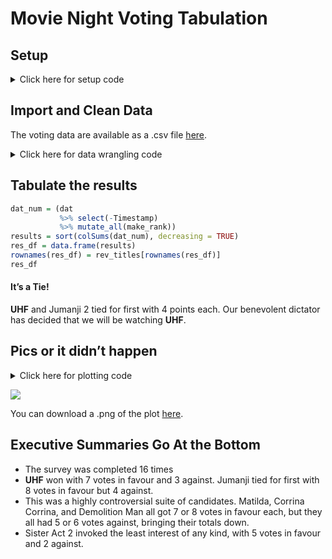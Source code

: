 Movie Night Voting Tabulation
=============================

## Setup

<details><summary>Click here for setup code</summary>

```r
setwd('~/Personal/MovieNight')
library(tidyverse)
library(lubridate)
devtools::load_all('~/MyProjects/AfterSl1p/')
theme_set(theme_bw())

cols = c('#878787','#FDDBC7','#B2182B')
ranklevs = c('I would NOT come to watch this film',
		  'I do not love this film but would still show up',
		  'I would REALLY LIKE to watch this film')
make_rank = function(x){
	x = factor(x, levels = ranklevs)
	x = as.numeric(x) -2
	return(x)
}
```

</details>

## Import and Clean Data

The voting data are available as a .csv file [here](./data/current_week.csv).

<details><summary>Click here for data wrangling code</summary>

```r
dat = read.csv('data/current_week.csv', stringsAsFactors = FALSE, header = FALSE)
datm = as.matrix(dat)

tdf = read.csv('data/current_movies.csv', row.names = 1, header = FALSE, 
			   stringsAsFactors = FALSE)
tdf = rbind('Timestamp',tdf)
titles = tdf[[1]]
names(titles) = c('Timestamp', rownames(tdf)[-1])

datm[datm %in% names(titles)] = titles[datm[datm %in% names(titles)]]

colnames(datm) = datm[1,]
datm = datm[-1,]

dat = (datm
	   %>% data.frame()
	   %>% mutate(Timestamp = substr(Timestamp, 1, 18),
	   		   Timestamp = ymd_hms(Timestamp)))
rev_titles = gsub(' [','',names(titles), fixed = TRUE)
rev_titles = gsub(']','',rev_titles, fixed = TRUE)
names(rev_titles) = titles
```

</details>


## Tabulate the results

```r
dat_num = (dat
		   %>% select(-Timestamp)
		   %>% mutate_all(make_rank))
results = sort(colSums(dat_num), decreasing = TRUE)
res_df = data.frame(results)
rownames(res_df) = rev_titles[rownames(res_df)]
res_df
```

#### It's a Tie!

**UHF** and Jumanji 2 tied for first with 4 points each. Our benevolent dictator
has decided that we will be watching **UHF**.

## Pics or it didn't happen

<details><summary>Click here for plotting code</summary>

```r
brk_levs = c('I would NOT come\nto watch this film',
			 'I do not love this film\nbut would still show up',
			 'I would REALLY LIKE\nto watch this film')
dat_long = (dat
			%>% gather(Movies, Votes, -Timestamp)
			%>% mutate(Votes = factor(Votes, levels = ranklevs,
									  labels = brk_levs),
					   Movies = factor(Movies, levels = names(results))))
#levels(dat_long$Movies) = rev_titles[levels(dat_long$Movies)]
plt = ggplot(dat_long, aes(x = Movies, fill = Votes)) +
	geom_histogram(stat = 'count') +
	scale_fill_manual(values = cols, name = 'Vote Value') +
	ylab('Vote Count') +
	rotate_ticks() +
	theme(legend.text = element_text(margin = margin(t = 0.5,
													 b = 0.5,
													 unit = 'lines')))

png(filename = 'results/current_week.png', height = 480, width = 800)
plt +
	theme(axis.title = element_text(size = 20),
		  axis.text.y = element_text(size = 15),
		  axis.text.x = element_text(size = 15,
		  						  angle = 90,
		  						  hjust = 1,
		  						  vjust = 0.5),
		  legend.text = element_text(size = 15, margin = margin(t = 0.5,
		  													  b = 0.5,
		  													  unit = 'lines')),
		  legend.title = element_text(size = 20))
		  #legend.key = element_rect(colour = 'white', size = 10))
dev.off()
```
</details>

![](./results/current_week.png)


You can download a .png of the plot [here](./results/current_week.png).

## Executive Summaries Go At the Bottom

* The survey was completed 16 times 
* **UHF** won with 7 votes in favour and 3 against. Jumanji tied for first with 
8 votes in favour but 4 against.
* This was a highly controversial suite of candidates. Matilda, Corrina Corrina, 
and Demolition Man all got 7 or 8 votes in favour each, but they all had 5 or 6 
votes against, bringing their totals down.
* Sister Act 2 invoked the least interest of any kind, with 5 votes in favour
and 2 against.